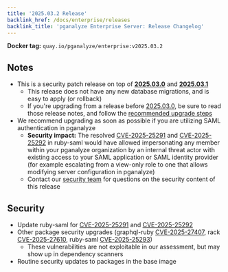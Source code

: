 ```yaml
---
title: '2025.03.2 Release'
backlink_href: /docs/enterprise/releases
backlink_title: 'pganalyze Enterprise Server: Release Changelog'
---
```


**Docker tag:** `quay.io/pganalyze/enterprise:v2025.03.2`

## Notes

- This is a security patch release on top of **[2025.03.0](2025-03-0)** and **[2025.03.1](2025-03-1)**
  - This release does not have any new database migrations, and is easy to apply (or rollback)
  - If you're upgrading from a release before [2025.03.0](2025-03-0), be sure to read those release notes,
    and follow the [recommended upgrade steps](/docs/enterprise/upgrade)
- We recommend upgrading as soon as possible if you are utilizing SAML authentication in pganalyze
  - **Security impact:** The resolved [CVE-2025-25291](https://nvd.nist.gov/vuln/detail/CVE-2025-25291) and [CVE-2025-25292](https://nvd.nist.gov/vuln/detail/CVE-2025-25292) in ruby-saml would have allowed
    impersonating any member within your pganalyze organization by an internal threat actor with
    existing access to your SAML application or SAML identity provider (for example escalating from a view-only role to one that allows modifying server configuration in pganalyze)
  - Contact our [security team](mailto:security@pganalyze.com) for questions on the security content of this release

## Security

- Update ruby-saml for [CVE-2025-25291](https://nvd.nist.gov/vuln/detail/CVE-2025-25291) and [CVE-2025-25292](https://nvd.nist.gov/vuln/detail/CVE-2025-25292)
- Other package security upgrades (graphql-ruby [CVE-2025-27407](https://nvd.nist.gov/vuln/detail/CVE-2025-27407), rack [CVE-2025-27610](https://nvd.nist.gov/vuln/detail/CVE-2025-27610), ruby-saml [CVE-2025-25293](https://nvd.nist.gov/vuln/detail/CVE-2025-25293))
  - These vulnerabilities are not exploitable in our assessment, but may show up in dependency scanners
- Routine security updates to packages in the base image
